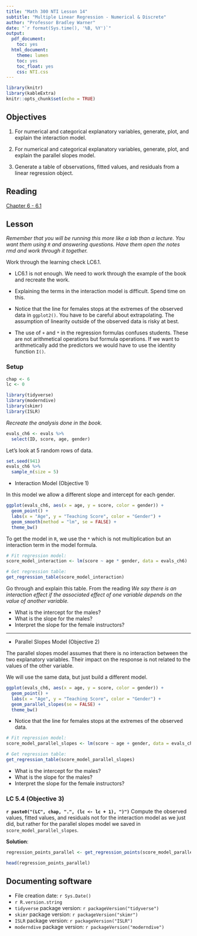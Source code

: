 ```yaml
---
title: "Math 300 NTI Lesson 14"
subtitle: "Multiple Linear Regression - Numerical & Discrete"
author: "Professor Bradley Warner"
date: "`r format(Sys.time(), '%B, %Y')`"
output:
  pdf_document:
    toc: yes
  html_document:
    theme: lumen
    toc: yes
    toc_float: yes
    css: NTI.css
---
```



```r
library(knitr)
library(kableExtra)
knitr::opts_chunk$set(echo = TRUE)
```

## Objectives

1. For numerical and categorical explanatory variables, generate, plot, and explain the interaction model.   

2. For numerical and categorical explanatory variables, generate, plot, and explain the parallel slopes model.   

3. Generate a table of observations, fitted values, and residuals from a linear regression object.  

## Reading 

[Chapter 6 - 6.1](https://moderndive.com/6-multiple-regression.html)

## Lesson 

*Remember that you will be running this more like a lab than a lecture. You want them using `R` and answering questions. Have them open the notes rmd and work through it together.*

Work through the learning check LC6.1. 

+ LC6.1 is not enough. We need to work through the example of the book and recreate the work.   
+ Explaining the terms in the interaction model is difficult. Spend time on this. 

+ Notice that the line for females stops at the extremes of the observed data in `ggplot2()`. You have to be careful about extrapolating. The assumption of linearity outside of the observed data is risky at best. 

+ The use of `+` and `*` in the regression formulas confuses students. These are not arithmetical operations but formula operations. If we want to arithmetically add the predictors we would have to use the identity function `I()`.

### Setup

```r
chap <- 6
lc <- 0
```

```r
library(tidyverse)
library(moderndive)
library(skimr)
library(ISLR)
``` 

*Recreate the analysis done in the book.*

```r
evals_ch6 <- evals %>%
  select(ID, score, age, gender)
```

Let's look at 5 random rows of data.

```r
set.seed(941)
evals_ch6 %>%
  sample_n(size = 5)
```


- Interaction Model (Objective 1)

In this model we allow a different slope and intercept for each gender. 

```r
ggplot(evals_ch6, aes(x = age, y = score, color = gender)) +
  geom_point() +
  labs(x = "Age", y = "Teaching Score", color = "Gender") +
  geom_smooth(method = "lm", se = FALSE) +
  theme_bw()
```

To get the model in `R`, we use the `*` which is not multiplication but an interaction term in the model formula.

```r
# Fit regression model:
score_model_interaction <- lm(score ~ age * gender, data = evals_ch6)
```


```r
# Get regression table:
get_regression_table(score_model_interaction)
```


Go through and explain this table. From the reading *We say there is an interaction effect if the associated effect of one variable depends on the value of another variable.* 

+ What is the intercept for the males?  
+ What is the slope for the males?  
+ Interpret the slope for the female instructors?  

*** 

- Parallel Slopes Model (Objective 2)

The parallel slopes model assumes that there is no interaction between the two explanatory variables. Their impact on the response is not related to the values of the other variable. 

We will use the same data, but just build a different model.

```r
ggplot(evals_ch6, aes(x = age, y = score, color = gender)) +
  geom_point() +
  labs(x = "Age", y = "Teaching Score", color = "Gender") +
  geom_parallel_slopes(se = FALSE) +
  theme_bw()
```

+ Notice that the line for females stops at the extremes of the observed data.

```r
# Fit regression model:
score_model_parallel_slopes <- lm(score ~ age + gender, data = evals_ch6)
```


```r
# Get regression table:
get_regression_table(score_model_parallel_slopes)
```

+ What is the intercept for the males?  
+ What is the slope for the males?  
+ Interpret the slope for the female instructors?  

### LC 5.4 (Objective 3)

**`r paste0("(LC", chap, ".", (lc <- lc + 1), ")")`** Compute the observed values, fitted values, and residuals not for the interaction model as we just did, but rather for the parallel slopes model we saved in `score_model_parallel_slopes`.

**Solution**: 
```r
regression_points_parallel <- get_regression_points(score_model_parallel_slopes)
```


```r
head(regression_points_parallel)
```



## Documenting software 

  * File creation date: `r Sys.Date()`
  * `r R.version.string`
  * `tidyverse` package version: `r packageVersion("tidyverse")`
  * `skimr` package version: `r packageVersion("skimr")`
  * `ISLR` package version: `r packageVersion("ISLR")`  
  * `moderndive` package version: `r packageVersion("moderndive")`
